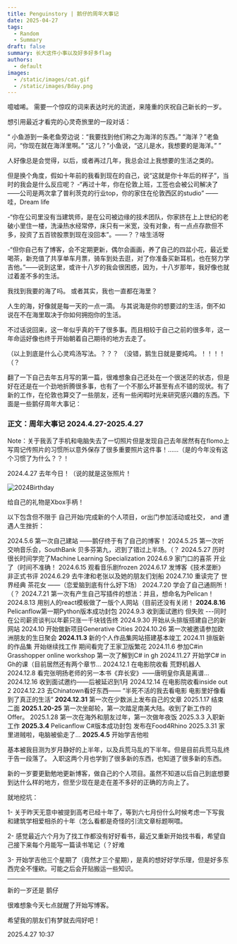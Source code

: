 ```yaml
---
title: Penguinstory | 鹅仔的周年大事记
date: 2025-04-27
tags:
  - Random
  - Summary
draft: false
summary: 长大这件小事以及好多好多flag
authors:
  - default
images:
  - /static/images/cat.gif
  - /static/images/Bday.png
---
```

噫嘘唏。
需要一个惊叹的词来表达时光的流逝，来隆重的庆祝自己新长的一岁。

想引用最近才看完的心灵奇旅里的一段对话：

“
小鱼游到一条老鱼旁边说：“我要找到他们称之为海洋的东西。” 
“海洋？”老鱼问，“你现在就在海洋里啊。” 
“这儿？”小鱼说，“这儿是水，我想要的是海洋。”
”

人好像总是会觉得，以后，或者再过几年，我总会过上我想要的生活之类的。

但是换个角度，假如十年前的我看到现在的自己，说“这就是你十年后的样子”，当时的我会是什么反应呢？
-“再过十年，你在伦敦上班，工签也会被公司解决了——公司是两次拿了普利茨克的行业top，你的家住在伦敦西区的studio” ——哇，Dream life

-“你在公司里没有当建筑师，是在公司被边缘的技术团队，你家挤在上上世纪的老破小里住一楼，洗澡热水经常停，床只有一米宽，没有对象，有一点点存款但不多，投资了五百镑股票到现在没回本”。——？？啥生活呀

-“但你自己有了博客，会不定期更新，偶尔会画画，养了自己的四盆小花，最近爱喝茶，新充值了共享单车月票，骑车到处去逛，对了你准备买新耳机，也在努力学吉他。”——说到这里，或许十八岁的我会很困惑，因为，十八岁那年，我好像也就过着差不多的生活。

我找到我要的海了吗。
或者其实，我也一直都在海里？

人生的海，好像就是每一天的一点一滴。
与其说海是你的想要过的生活，倒不如说在不在海里取决于你如何拥抱你的生活。

不过话说回来，这一年似乎真的干了很多事。而且相较于自己之前的很多年，这一年命运好像也终于开始朝着自己期待的地方去走了。 

（以上到底是什么心灵鸡汤写法。？？？
（没错，鹅生日就是要炖鸡。！！！！
（？

翻了一下自己去年五月写的第一篇，很难想象自己还处在一个很迷茫的状态，但是好在还是在一个劲地折腾很多事，也有了一个不那么坏甚至有点不错的现状。有了新的工作，在伦敦也算交了一些朋友，还有一些闲暇时光来研究感兴趣的东西。下面是一些鹅仔周年大事记：

### 正文：周年大事记 2024.4.27-2025.4.27

Note：关于我丢了手机和电脑失去了一切照片但是发现自己去年居然有在flomo上写周记传照片的习惯所以意外保存了很多重要照片这件事！……（是的今年没有这个习惯了为什么？？！

2024.4.27 去年今日！（说的就是这张照片！

![2024Birthday](/static/images/Bday.png)


给自己的礼物是Xbox手柄！

以下包含但不限于 自己开始/完成新的个人项目，or出门参加活动或社交， and 遭遇人生挫折：

2024.5.6 第一次自己建站 ——鹅仔终于有了自己的博客！
2024.5.25 第一次听交响音乐会，SouthBank 贝多芬第九，迟到了错过上半场。（？
2024.5.27  历时很长时间学完了Machine Learning Specialization
2024.6.9 家门口的喜茶 开业了（时间不准确！
2024.6.15 观看音乐剧frozen
2024.6.17 发博客《技术垄断》非正式书评
2024.6.29 去牛津和老张以及她的朋友们划船
2024.7.10 重读完了 世界经典 茶花女 ——（恋爱脑到底有什么好下场）
2024.7.20 学会了自己通厕所！（？
2024.7.21 第一次有产生自己写插件的想法：并且，想命名为Pelican！
2024.8.13 用别人的react模板做了一版个人网站（目前还没有关闭！
**2024.8.16** Pelicanflow第一期Python版本成功封包
2024.9.3 收到面试邀约 但失败 ---同时 在公司薪资谈判以年薪只涨一千块钱告终
2024.9.30 开始从头排版搭建自己的新网站
2024.10 开始做新项目Generative Cities 
2024.10.26 第一次被邀请参加欧洲朋友的生日聚会
**2024.11.3** 新的个人作品集网站搭建基本竣工
2024.11 排版新的作品集 开始继续找工作 期间看完了王家卫版繁花
2024.11.6 参加C#in Grasshopper online workshop 第一次了解到C# in gh
2024.11.27 开始学C# in Gh的课（目前居然还有两个章节…
2024.12.1 在电影院收看 荒野机器人
2024.12.8 看完张明扬老师的另一本书《弃长安》——唐明皇你真是离谱…
2024.12.16 收到面试邀约——后被延迟到1月
2024.12.14 在电影院收看inside out 2
2024.12.23 去Chinatown看好东西—— “半死不活的我去看电影 电影里好像看到了真正的生活”
**2024.12.31** 第一次在少数派上发布自己的文章
2025.1.17 结束二面
**2025.1.20-25** 第一次坐邮轮，第一次踏足南美大陆。收到了新工作的Offer。
2025.1.28 第一次在海外和朋友过年，第一次做年夜饭
2025.3.3 入职新工作
**2025.3.4** Pelicanflow C#版本成功封包 发布在Food4Rhino
2025.3.31 家里进贼啦，电脑被偷走了…
**2025.4.5** 开始学吉他啦

基本被我目测为岁月静好的上半年，以及兵荒马乱的下半年。但是目前兵荒马乱终于告一段落了。
入职这两个月也学到了很多新的东西，也知道了很多新的东西。

新的一岁要更勤勉地更新博客，做自己的个人项目。虽然不知道以后自己到底想要到达什么样的地方，但至少现在是走在差不多好的正确的方向上了。

就地挖坑：

1- 关于昨天无意中被提到高考已经十年了，等到六七月份什么时候考虑一下写我和建筑学相爱相杀的十年（怎么看都是奇怪的引流文章标题啊喂。

2- 感觉最近六个月为了找工作都没有好好看书，最近又重新开始找书看，希望自己接下来每个月能写一篇读书笔记（？好难

3- 开始学吉他三个星期了（竟然才三个星期），是真的想好好学乐理，但是好多东西完全不懂欸。可能之后会开贴搬运一些知识。

---
新的一岁还是 鹅仔

很难想象今天七点就醒了开始写博客。

希望我的朋友们有梦就去闯好吧！

2025.4.27 10:37

